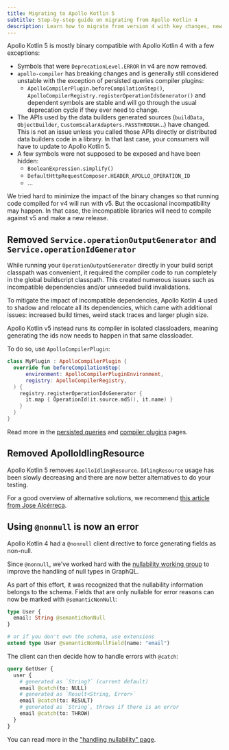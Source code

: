 ```yaml
---
title: Migrating to Apollo Kotlin 5
subtitle: Step-by-step guide on migrating from Apollo Kotlin 4
description: Learn how to migrate from version 4 with key changes, new features, and tools designed for improved stability and maintainability. Follow step-by-step guidance and make a seamless transition
---
```


Apollo Kotlin 5 is mostly binary compatible with Apollo Kotlin 4 with a few exceptions:

- Symbols that were `DeprecationLevel.ERROR` in v4 are now removed.
- `apollo-compiler` has breaking changes and is generally still considered unstable with the exception of persisted queries compiler plugins:
  - `ApolloCompilerPlugin.beforeCompilationStep()`, `ApolloCompilerRegistry.registerOperationIdsGenerator()` and dependent symbols are stable and will go through the usual deprecation cycle if they ever need to change.  
- The APIs used by the data builders generated sources (`buildData`, `ObjectBuilder`, `CustomScalarAdapters.PASSTHROUGH`...) have changed. This is not an issue unless you called those APIs directly or distributed data builders code in a library. In that last case, your consumers will have to update to Apollo Kotlin 5.  
- A few symbols were not supposed to be exposed and have been hidden:
  - `BooleanExpression.simplify()` 
  - `DefaultHttpRequestComposer.HEADER_APOLLO_OPERATION_ID`
  - ...

We tried hard to minimize the impact of the binary changes so that running code compiled for v4 will run with v5. But the occasional incompatibility may happen. In that case, the incompatible libraries will need to compile against v5 and make a new release.   

## Removed `Service.operationOutputGenerator` and `Service.operationIdGenerator`

While running your `OperationOutputGenerator` directly in your build script classpath was convenient, it required the compiler code to run completely in the global buildscript classpath. This created numerous issues such as incompatible dependencies and/or unneeded build invalidations.

To mitigate the impact of incompatible dependencies, Apollo Kotlin 4 used to shadow and relocate all its dependencies, which came with additional issues: increased build times, weird stack traces and larger plugin size.

Apollo Kotlin v5 instead runs its compiler in isolated classloaders, meaning generating the ids now needs to happen in that same classloader. 

To do so, use `ApolloCompilerPlugin`:

```kotlin
class MyPlugin : ApolloCompilerPlugin {
  override fun beforeCompilationStep(
      environment: ApolloCompilerPluginEnvironment,
      registry: ApolloCompilerRegistry,
  ) {
    registry.registerOperationIdsGenerator {
      it.map { OperationId(it.source.md5(), it.name) }
    }
  }
}
```

Read more in the [persisted queries](https://www.apollographql.com/docs/kotlin/v5/advanced/persisted-queries) and [compiler plugins](https://www.apollographql.com/docs/kotlin/v5/advanced/compiler-plugins) pages.



## Removed ApolloIdlingResource

Apollo Kotlin 5 removes `ApolloIdlingResource`. `IdlingResource` usage has been slowly decreasing and there are now better alternatives to do your testing.

For a good overview of alternative solutions, we recommend [this article from Jose Alcérreca](https://medium.com/androiddevelopers/alternatives-to-idling-resources-in-compose-tests-8ae71f9fc473).

## Using `@nonnull` is now an error

Apollo Kotlin 4 had a `@nonnull` client directive to force generating fields as non-null.

Since `@nonnull`, we've worked hard with the [nullability working group](https://github.com/graphql/nullability-wg/) to improve the handling of null types in GraphQL.

As part of this effort, it was recognized that the nullability information belongs to the schema. Fields that are only nullable for error reasons can now be marked with `@semanticNonNull`:

```graphql
type User {
  email: String @semanticNonNull
}

# or if you don't own the schema, use extensions
extend type User @semanticNonNullField(name: "email")
```

The client can then decide how to handle errors with `@catch`:

```graphql
query GetUser {
  user {
    # generated as `String?` (current default)
    email @catch(to: NULL)
    # generated as `Result<String, Error>`
    email @catch(to: RESULT)
    # generated as `String`, throws if there is an error
    email @catch(to: THROW)
  }
}
```

You can read more in the ["handling nullability" page](https://www.apollographql.com/docs/kotlin/advanced/nullability).
